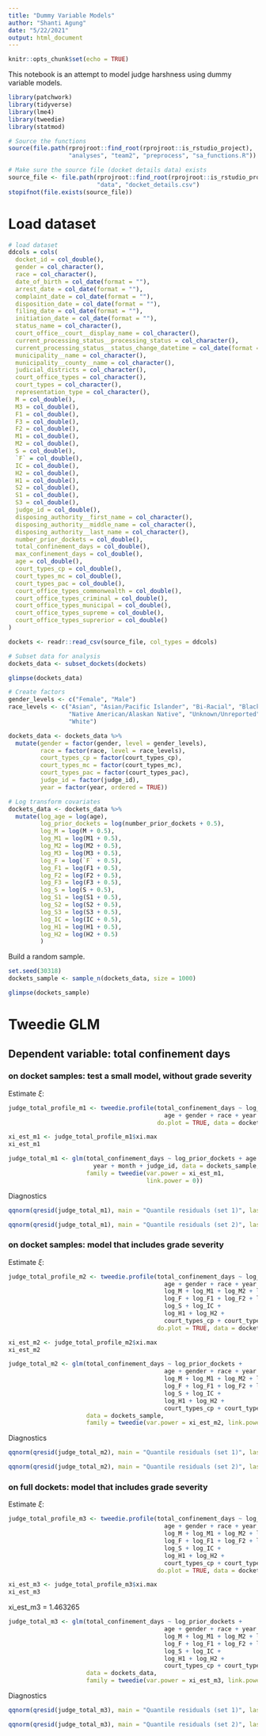 ```yaml
---
title: "Dummy Variable Models"
author: "Shanti Agung"
date: "5/22/2021"
output: html_document
---
```


```r
knitr::opts_chunk$set(echo = TRUE)
```


This notebook is an attempt to model judge harshness using dummy variable models.

```r
library(patchwork)
library(tidyverse)
library(lme4)
library(tweedie)
library(statmod)
```

```r
# Source the functions
source(file.path(rprojroot::find_root(rprojroot::is_rstudio_project),
                 "analyses", "team2", "preprocess", "sa_functions.R"))
```

```r
# Make sure the source file (docket details data) exists
source_file <- file.path(rprojroot::find_root(rprojroot::is_rstudio_project),
                         "data", "docket_details.csv")
stopifnot(file.exists(source_file))
```

# Load dataset

```r
# load dataset
ddcols = cols(
  docket_id = col_double(),
  gender = col_character(),
  race = col_character(),
  date_of_birth = col_date(format = ""),
  arrest_date = col_date(format = ""),
  complaint_date = col_date(format = ""),
  disposition_date = col_date(format = ""),
  filing_date = col_date(format = ""),
  initiation_date = col_date(format = ""),
  status_name = col_character(),
  court_office__court__display_name = col_character(),
  current_processing_status__processing_status = col_character(),
  current_processing_status__status_change_datetime = col_date(format = ""),
  municipality__name = col_character(),
  municipality__county__name = col_character(),
  judicial_districts = col_character(),
  court_office_types = col_character(),
  court_types = col_character(),
  representation_type = col_character(),
  M = col_double(),
  M3 = col_double(),
  F1 = col_double(),
  F3 = col_double(),
  F2 = col_double(),
  M1 = col_double(),
  M2 = col_double(),
  S = col_double(),
  `F` = col_double(),
  IC = col_double(),
  H2 = col_double(),
  H1 = col_double(),
  S2 = col_double(),
  S1 = col_double(),
  S3 = col_double(),
  judge_id = col_double(),
  disposing_authority__first_name = col_character(),
  disposing_authority__middle_name = col_character(),
  disposing_authority__last_name = col_character(),
  number_prior_dockets = col_double(),
  total_confinement_days = col_double(),
  max_confinement_days = col_double(),
  age = col_double(),
  court_types_cp = col_double(),
  court_types_mc = col_double(),
  court_types_pac = col_double(),
  court_office_types_commonwealth = col_double(),
  court_office_types_criminal = col_double(),
  court_office_types_municipal = col_double(),
  court_office_types_supreme = col_double(),
  court_office_types_suprerior = col_double()
)

dockets <- readr::read_csv(source_file, col_types = ddcols)
```

```r
# Subset data for analysis
dockets_data <- subset_dockets(dockets)
```

```r
glimpse(dockets_data)
```


```r
# Create factors
gender_levels <- c("Female", "Male")
race_levels <- c("Asian", "Asian/Pacific Islander", "Bi-Racial", "Black",
                 "Native American/Alaskan Native", "Unknown/Unreported",
                 "White")

dockets_data <- dockets_data %>% 
  mutate(gender = factor(gender, level = gender_levels),
         race = factor(race, level = race_levels),
         court_types_cp = factor(court_types_cp),
         court_types_mc = factor(court_types_mc),
         court_types_pac = factor(court_types_pac),
         judge_id = factor(judge_id),
         year = factor(year, ordered = TRUE))
```

```r
# Log transform covariates
dockets_data <- dockets_data %>% 
  mutate(log_age = log(age),
         log_prior_dockets = log(number_prior_dockets + 0.5),
         log_M = log(M + 0.5),
         log_M1 = log(M1 + 0.5),
         log_M2 = log(M2 + 0.5),
         log_M3 = log(M3 + 0.5),
         log_F = log(`F` + 0.5),
         log_F1 = log(F1 + 0.5),
         log_F2 = log(F2 + 0.5),
         log_F3 = log(F3 + 0.5),
         log_S = log(S + 0.5),
         log_S1 = log(S1 + 0.5),
         log_S2 = log(S2 + 0.5),
         log_S3 = log(S3 + 0.5),
         log_IC = log(IC + 0.5),
         log_H1 = log(H1 + 0.5),
         log_H2 = log(H2 + 0.5)
         )
```

Build a random sample.
```r
set.seed(30318)
dockets_sample <- sample_n(dockets_data, size = 1000)
```

```r
glimpse(dockets_sample)
```


# Tweedie GLM

## Dependent variable: total confinement days

### on docket samples: test a small model, without grade severity

Estimate $\xi$:
```r
judge_total_profile_m1 <- tweedie.profile(total_confinement_days ~ log_prior_dockets +
                                            age + gender + race + year + month + judge_id,
                                          do.plot = TRUE, data = dockets_sample)
```

```r
xi_est_m1 <- judge_total_profile_m1$xi.max
xi_est_m1
```


```r
judge_total_m1 <- glm(total_confinement_days ~ log_prior_dockets + age + gender + race +
                        year + month + judge_id, data = dockets_sample,
                      family = tweedie(var.power = xi_est_m1,
                                       link.power = 0))
```

Diagnostics
```r
qqnorm(qresid(judge_total_m1), main = "Quantile residuals (set 1)", las=1); qqline(qresid(judge_total_m1))
```

```r
qqnorm(qresid(judge_total_m1), main = "Quantile residuals (set 2)", las=1); qqline(qresid(judge_total_m1))
```
### on docket samples: model that includes grade severity

Estimate $\xi$:
```r
judge_total_profile_m2 <- tweedie.profile(total_confinement_days ~ log_prior_dockets +
                                            age + gender + race + year + month + judge_id +
                                            log_M + log_M1 + log_M2 + log_M3 +
                                            log_F + log_F1 + log_F2 + log_F3 +
                                            log_S + log_IC +
                                            log_H1 + log_H2 +
                                            court_types_cp + court_types_mc + court_types_pac,
                                          do.plot = TRUE, data = dockets_sample)
```
```r
xi_est_m2 <- judge_total_profile_m2$xi.max
xi_est_m2
```

```r
judge_total_m2 <- glm(total_confinement_days ~ log_prior_dockets +
                                            age + gender + race + year + month + judge_id +
                                            log_M + log_M1 + log_M2 + log_M3 +
                                            log_F + log_F1 + log_F2 + log_F3 +
                                            log_S + log_IC +
                                            log_H1 + log_H2 +
                                            court_types_cp + court_types_mc + court_types_pac,
                      data = dockets_sample,
                      family = tweedie(var.power = xi_est_m2, link.power = 0))
```


Diagnostics
```r
qqnorm(qresid(judge_total_m2), main = "Quantile residuals (set 1)", las=1); qqline(qresid(judge_total_m2))

```
```r
qqnorm(qresid(judge_total_m2), main = "Quantile residuals (set 2)", las=1); qqline(qresid(judge_total_m2))
```
### on full dockets: model that includes grade severity


Estimate $\xi$:
```r
judge_total_profile_m3 <- tweedie.profile(total_confinement_days ~ log_prior_dockets +
                                            age + gender + race + year + month + judge_id +
                                            log_M + log_M1 + log_M2 + log_M3 +
                                            log_F + log_F1 + log_F2 + log_F3 +
                                            log_S + log_IC +
                                            log_H1 + log_H2 +
                                            court_types_cp + court_types_mc + court_types_pac,
                                          do.plot = TRUE, data = dockets_data)
```
```r
xi_est_m3 <- judge_total_profile_m3$xi.max
xi_est_m3
```

xi_est_m3 = 1.463265

```r
judge_total_m3 <- glm(total_confinement_days ~ log_prior_dockets +
                                            age + gender + race + year + month + judge_id +
                                            log_M + log_M1 + log_M2 + log_M3 +
                                            log_F + log_F1 + log_F2 + log_F3 +
                                            log_S + log_IC +
                                            log_H1 + log_H2 +
                                            court_types_cp + court_types_mc + court_types_pac,
                      data = dockets_data,
                      family = tweedie(var.power = xi_est_m3, link.power = 0))
```

Diagnostics
```r
qqnorm(qresid(judge_total_m3), main = "Quantile residuals (set 1)", las=1); qqline(qresid(judge_total_m3))
```
```r
qqnorm(qresid(judge_total_m3), main = "Quantile residuals (set 2)", las=1); qqline(qresid(judge_total_m3))
```

